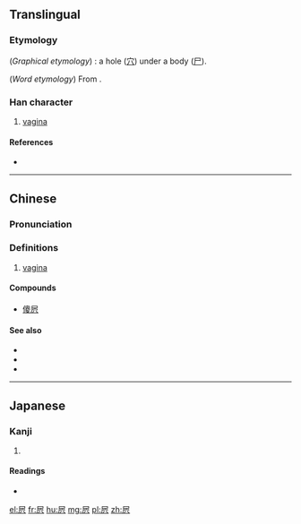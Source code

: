 ==Translingual==

===Etymology===
(''Graphical etymology'') {{liushu|i|rs=尸05}}: a hole ([[穴]]) under a body ([[尸]]).

(''Word etymology'') From {{etyl|sit-pro|-}} {{m|sit-pro|*b(j)et||vagina, vulva}}.

===Han character===
{{Han char|rn=44|rad=尸|as=05|sn=8|four=7728<sub>7</sub>|canj=尸十金 (SJC)|ids=⿸[[尸]][[穴]]}}

# {{context|vulgar|lang=mul}} [[vagina]]

====References====
* {{Han ref|kx=0300.270|dkj=07661|hdz=20970.090|uh=5C44|ud=23620|bh=CC59|bd=52313}}

----

==Chinese==
{{zh-forms}}

===Pronunciation===
{{zh-pron
|m=bī
|c=bei1,hai1
|h=pfs=pài
|md=
|mn=bai
|w=
|mc=
|oc=
|cat=a
}}

===Definitions===
{{zh-hanzi}}

# {{context|vulgar|lang=mul}} [[vagina]]

====Compounds====
* [[傻屄]]

====See also====
* {{zh-l|逼}}
* {{zh-l|斃}}
* {{zh-l|閪}}

----

==Japanese==

===Kanji===
{{ja-kanji|grade=9|rs=尸05}}

# {{defn|lang=ja|sort=尸05}}

====Readings====
* {{ja-readings|on=[[ひ]] (hi)|kun=}}

[[el:屄]]
[[fr:屄]]
[[hu:屄]]
[[mg:屄]]
[[pl:屄]]
[[zh:屄]]